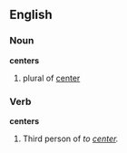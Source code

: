 ==English==

===Noun===
'''centers'''
# plural of [[center]]

===Verb===
'''centers'''
# Third person of ''to [[center]].''